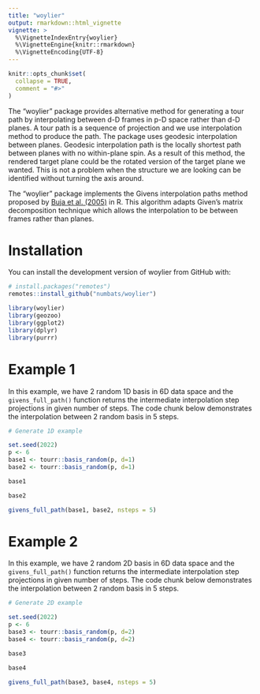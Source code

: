 ```yaml
---
title: "woylier"
output: rmarkdown::html_vignette
vignette: >
  %\VignetteIndexEntry{woylier}
  %\VignetteEngine{knitr::rmarkdown}
  %\VignetteEncoding{UTF-8}
---
```


```r
knitr::opts_chunk$set(
  collapse = TRUE,
  comment = "#>"
)
```

The "woylier" package provides alternative method for generating a tour path by interpolating between d-D frames in p-D space rather than d-D planes. A tour path is a sequence of projection and we use interpolation method to produce the path. The \CRANpkg{tourr} package uses geodesic interpolation between planes. Geodesic interpolation path is the locally shortest path between planes with no within-plane spin. As a result of this method, the rendered target plane could be the rotated version of the target plane we wanted. This is not a problem when the structure we are looking can be identified without turning the axis around. 

The "woylier" package implements the Givens interpolation paths method proposed by [Buja et al. (2005)](https://www.sciencedirect.com/science/article/abs/pii/S0169716104240147?via%3Dihub) in R. This algorithm adapts Given’s matrix decomposition technique which allows the interpolation to be between frames rather than planes.

# Installation

You can install the development version of woylier from GitHub with:

```r
# install.packages("remotes")
remotes::install_github("numbats/woylier")
```

```r
library(woylier)
library(geozoo)
library(ggplot2)
library(dplyr)
library(purrr)
```

# Example 1

In this example, we have 2 random 1D basis in 6D data space and the `givens_full_path()` function returns the intermediate interpolation step projections in given number of steps. The code chunk below demonstrates the interpolation between 2 random basis in 5 steps.

```r
# Generate 1D example

set.seed(2022)
p <- 6
base1 <- tourr::basis_random(p, d=1)
base2 <- tourr::basis_random(p, d=1)

base1

base2

givens_full_path(base1, base2, nsteps = 5)
```

# Example 2

In this example, we have 2 random 2D basis in 6D data space and the `givens_full_path()` function returns the intermediate interpolation step projections in given number of steps. The code chunk below demonstrates the interpolation between 2 random basis in 5 steps.

```r
# Generate 2D example

set.seed(2022)
p <- 6
base3 <- tourr::basis_random(p, d=2)
base4 <- tourr::basis_random(p, d=2)

base3

base4

givens_full_path(base3, base4, nsteps = 5)
```
 
 
